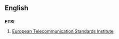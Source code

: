 {{also|etsi}}
==English==

==={{abbreviation}}===
'''ETSI'''

# [[w:European Telecommunication Standards Institute|European Telecommunication Standards Institute]]
